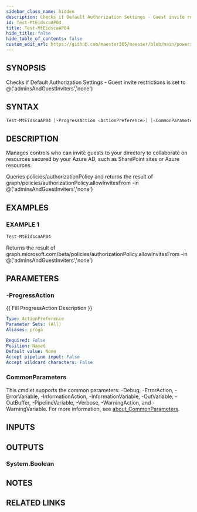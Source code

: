 ```yaml
---
sidebar_class_name: hidden
description: Checks if Default Authorization Settings - Guest invite restrictions is set to @('adminsAndGuestInviters','none')
id: Test-MtEidscaAP04
title: Test-MtEidscaAP04
hide_title: false
hide_table_of_contents: false
custom_edit_url: https://github.com/maester365/maester/blob/main/powershell/public/Test-MtEidscaAP04.ps1
---
```


## SYNOPSIS

Checks if Default Authorization Settings - Guest invite restrictions is set to @('adminsAndGuestInviters','none')

## SYNTAX

```powershell
Test-MtEidscaAP04 [-ProgressAction <ActionPreference>] [<CommonParameters>]
```

## DESCRIPTION

Manages controls who can invite guests to your directory to collaborate on resources secured by your Azure AD, such as SharePoint sites or Azure resources.

Queries policies/authorizationPolicy
and returns the result of
 graph/policies/authorizationPolicy.allowInvitesFrom -in @('adminsAndGuestInviters','none')

## EXAMPLES

### EXAMPLE 1

```powershell
Test-MtEidscaAP04
```

Returns the result of graph.microsoft.com/beta/policies/authorizationPolicy.allowInvitesFrom -in @('adminsAndGuestInviters','none')

## PARAMETERS

### -ProgressAction

\{\{ Fill ProgressAction Description \}\}

```yaml
Type: ActionPreference
Parameter Sets: (All)
Aliases: proga

Required: False
Position: Named
Default value: None
Accept pipeline input: False
Accept wildcard characters: False
```

### CommonParameters

This cmdlet supports the common parameters: -Debug, -ErrorAction, -ErrorVariable, -InformationAction, -InformationVariable, -OutVariable, -OutBuffer, -PipelineVariable, -Verbose, -WarningAction, and -WarningVariable. For more information, see [about_CommonParameters](http://go.microsoft.com/fwlink/?LinkID=113216).

## INPUTS

## OUTPUTS

### System.Boolean

## NOTES

## RELATED LINKS
